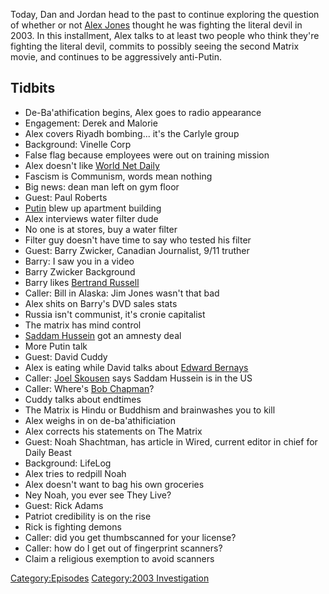 {{DEFAULTSORT:
    #_EPISODE_0564:May 15-20, 2003
}}{{Episode
    | title             = May 15-20, 2003
    | caption           = Listen to this episode on [https://knowledgefight.libsyn.com/564-may-15-20-2003 Libsyn] [https://open.spotify.com/episode/3xCaHShSfBSUniMnnhovzU Spotify], Read the [[Transcript/564: May 15-20, 2003|Unofficial Transcript]]
    | episodeNumber     = 564
    | length            = 01:55:06
    | airDate           = June 11, 2021
    | coverageStartDate = May 15, 2003
    | coverageEndDate   = May 20, 2003
    | episodeType       = [[:Category:2003 Investigation|2003 Investigation]]
    | appearance        = [[Paul Roberts]], [[Barry Zwicker]], [[Bertrand Russell]], [[Jim Jones]], [[Vladimir Putin]], [[Saddam Hussein]], [[David Cuddy]], [[Edward Bernays]], [[Joel Skousen]], [[Bob Chapman]], [[Noah Shachtman]], [[Rick Adams]]
    | oocDrop           = Man, that was a good show! Didn't cover all of the news, but...
    | previousEpisode   = [[563: June 2, 2021]]
    | nextEpisode       = [[565: June 10, 2021]]
}}

{{Stub}}

Today, Dan and Jordan head to the past to continue exploring the question of whether or not [[Alex Jones]] thought he was fighting the literal devil in 2003. In this installment, Alex talks to at least two people who think they're fighting the literal devil, commits to possibly seeing the second Matrix movie, and continues to be aggressively anti-Putin.

==Tidbits==

*De-Ba'athification begins, Alex goes to radio appearance
*Engagement: Derek and Malorie
*Alex covers Riyadh bombing... it's the Carlyle group
*Background: Vinelle Corp
*False flag because employees were out on training mission
*Alex doesn't like [[World Net Daily]]
*Fascism is Communism, words mean nothing
*Big news: dean man left on gym floor
*Guest: Paul Roberts
*[[Vladimir Putin|Putin]] blew up apartment building
*Alex interviews water filter dude
*No one is at stores, buy a water filter
*Filter guy doesn't have time to say who tested his filter
*Guest: Barry Zwicker, Canadian Journalist, 9/11 truther
*Barry: I saw you in a video
*Barry Zwicker Background
*Barry likes [[Bertrand Russell]]
*Caller: Bill in Alaska: Jim Jones wasn't that bad
*Alex shits on Barry's DVD sales stats
*Russia isn't communist, it's cronie capitalist
*The matrix has mind control
*[[Saddam Hussein]] got an amnesty deal
*More Putin talk
*Guest: David Cuddy
*Alex is eating while David talks about [[Edward Bernays]]
*Caller: [[Joel Skousen]] says Saddam Hussein is in the US
*Caller: Where's [[Bob Chapman]]?
*Cuddy talks about endtimes
*The Matrix is Hindu or Buddhism and brainwashes you to kill
*Alex weighs in on de-ba'athificiation
*Alex corrects his statements on The Matrix
*Guest: Noah Shachtman, has article in Wired, current editor in chief for Daily Beast
*Background: LifeLog
*Alex tries to redpill Noah
*Alex doesn't want to bag his own groceries
*Ney Noah, you ever see They Live?
*Guest: Rick Adams
*Patriot credibility is on the rise
*Rick is fighting demons
*Caller: did you get thumbscanned for your license?
*Caller: how do I get out of fingerprint scanners?
*Claim a religious exemption to avoid scanners

[[Category:Episodes]]
[[Category:2003 Investigation]]
